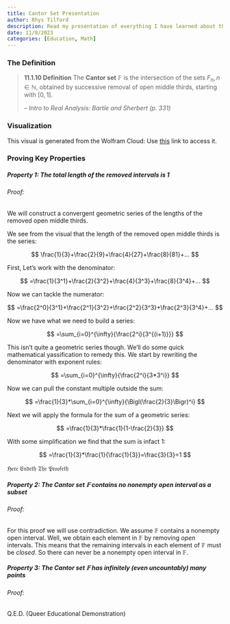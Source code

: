 ```yaml
---
title: Cantor Set Presentation
author: Rhys Tilford
description: Read my presentation of everything I have learned about the Cantor Set.
date: 11/8/2023
categories: [Education, Math]
---
```


### The Definition

> **11.1.10 Definition** The **Cantor set** $\mathbb{F}$ is the intersection of the sets $F_n,n\in\mathbb{N}$, obtained by successive removal of open middle thirds, starting with $[0,1]$.
>
> -- <cite>Intro to Real Analysis: Bartle and Sherbert (p. 331)</cite>

### Visualization

```{=html}
<script crossorigin src="https://unpkg.com/wolfram-notebook-embedder@0.3/dist/wolfram-notebook-embedder.min.js"></script>
```
::: {#WNE-div-fbd3d6af-86fb-4c0a-a478-71092d7c0437}
:::

```{=html}
<script>WolframNotebookEmbedder.embed("https://www.wolframcloud.com/obj/demonstrations/CantorSet-source.nb",document.getElementById("WNE-div-fbd3d6af-86fb-4c0a-a478-71092d7c0437"));</script>
```
::: callout-note
This visual is generated from the Wolfram Cloud: Use [this](https://www.wolframcloud.com/objects/demonstrations/CantorSet-source.nb) link to access it.
:::

### Proving Key Properties

##### Property 1: The total length of the removed intervals is 1

###### Proof:

We will construct a convergent geometric series of the lengths of the removed open middle thirds.

We see from the visual that the length of the removed open middle thirds is the series:

$$
\frac{1}{3}+\frac{2}{9}+\frac{4}{27}+\frac{8}{81}+...
$$

First, Let's work with the denominator:

$$
=\frac{1}{3^1}+\frac{2}{3^2}+\frac{4}{3^3}+\frac{8}{3^4}+...
$$

Now we can tackle the numerator: 

$$
=\frac{2^0}{3^1}+\frac{2^1}{3^2}+\frac{2^2}{3^3}+\frac{2^3}{3^4}+...
$$

Now we have what we need to build a series: 

$$
=\sum_{i=0}^{\infty}{\frac{2^i}{3^{(i+1)}}}
$$

This isn't quite a geometric series though. We'll do some quick mathematical yassification to remedy this. We start by rewriting the denominator with exponent rules: 

$$
=\sum_{i=0}^{\infty}{\frac{2^i}{3*3^i}}
$$

Now we can pull the constant multiple outside the sum: 

$$
=\frac{1}{3}*\sum_{i=0}^{\infty}{\Bigl(\frac{2}{3}\Bigr)^i}
$$

Next we will apply the formula for the sum of a geometric series: 

$$
=\frac{1}{3}*\frac{1}{1-\frac{2}{3}}
$$

With some simplification we find that the sum is infact $1$: 

$$
=\frac{1}{3}*\frac{1}{\frac{1}{3}}=\frac{3}{3}=1
$$

$\mathfrak{Here}$ $\mathfrak{Endeth}$ $\mathfrak{The}$ $\mathfrak{Proofeth}$

##### Property 2: The Cantor set $\mathbb{F}$ contains no nonempty open interval as a subset

###### Proof:

For this proof we will use contradiction. We assume $\mathbb{F}$ contains a nonempty open interval. Well, we obtain each element in $\mathbb{F}$ by removing *open* intervals. This means that the remaining intervals in each element of $\mathbb{F}$ must be *closed*. So there can never be a nonempty open interval in $\mathbb{F}$.

##### Property 3: The Cantor set $\mathbb{F}$ has infinitely (even uncountably) many points

###### Proof:





Q.E.D. (Queer Educational Demonstration)
